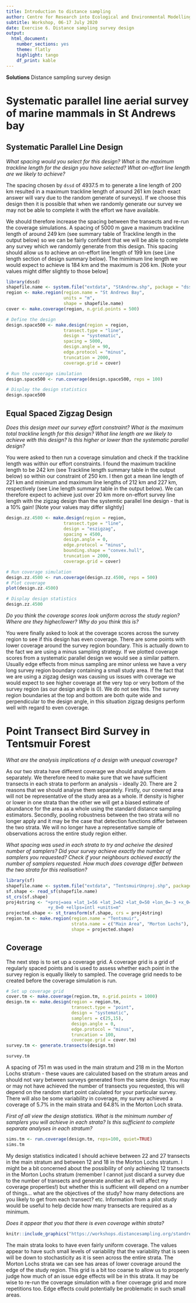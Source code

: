 ---
title: Introduction to distance sampling
author: Centre for Research into Ecological and Environmental Modelling  **University of St Andrews**
subtitle: Workshop, 06-17 July 2020
date: Exercise 6. Distance sampling survey design
output: 
  html_document:
    number_sections: yes
    theme: flatly
    highlight: tango
    df_print: kable
---

<div class="alert  alert-success">
  <strong>Solutions</strong> Distance sampling survey design
</div>

# Systematic parallel line aerial survey of marine mammals in St Andrews bay

## Systematic Parallel Line Design

*What spacing would you select for this design? What is the maximum trackline length for the design you have selected? What on-effort line length are we likely to achieve?*

The spacing chosen by `dssd` of 4937.5 m to generate a line length of 200 km resulted in a maximum trackline length of around 261 km (each exact answer will vary due to the random generate of surveys). If we choose this design then it is possible that when we randomly generate our survey we may not be able to complete it with the effort we have available.

We should therefore increase the spacing between the transects and re-run the coverage simulations. A spacing of 5000 m gave a maximum trackline length of around 249 km (see summary table of Trackline length in the output below) so we can be fairly confident that we will be able to complete any survey which we randomly generate from this design. This spacing should allow us to achieve an on-effort line length of 199 km (see Line length section of design summary below). The mimimum line length we would expect to achieve is 184 km and the maximum is 206 km. [Note your values might differ slightly to those below]

```{r prep, echo=FALSE}
library(dssd)
shapefile.name <- system.file("extdata", "StAndrew.shp", package = "dssd")
region <- make.region(region.name = "St Andrews Bay",
                      units = "m",
                      shape = shapefile.name)
cover <- make.coverage(region, n.grid.points = 500)
```

```{r designspacingsol, eval=TRUE}
# Define the design
design.space500 <- make.design(region = region,
                      transect.type = "line",
                      design = "systematic",
                      spacing = 5000,
                      design.angle = 90,
                      edge.protocol = "minus",
                      truncation = 2000,
                      coverage.grid = cover)
```

```{r designspacingsol2, eval=TRUE, include=FALSE}
# Run the coverage simulation
design.space500 <- run.coverage(design.space500, reps = 100)
```

```{r designspacingsol3, eval=TRUE}
# Display the design statistics
design.space500
```

## Equal Spaced Zigzag Design

*Does this design meet our survey effort constraint? What is the maximum total trackline length for this design? What line length are we likely to achieve with this design? Is this higher or lower than the systematic parallel design?*

You were asked to then run a coverage simulation and check if the trackline length was within our effort constraints. I found the maximum trackline length to be 242 km (see Trackline length summary table in the output below) so within our constraint of 250 km. I then got a mean line length of 221 km and minimum and maximum line lengths of 212 km and 227 km, respectively (see Line length summary table in the output below). We can therefore expect to achieve just over 20 km more on-effort survey line length with the zigzag design than the systemtic parallel line design - that is a 10% gain! [Note your values may differ slightly]

```{r prep2}
design.zz.4500 <- make.design(region = region,
                      transect.type = "line",
                      design = "eszigzag",
                      spacing = 4500,
                      design.angle = 0,
                      edge.protocol = "minus",
                      bounding.shape = "convex.hull",
                      truncation = 2000,
                      coverage.grid = cover)
```

```{r zzcoveragesol, eval = TRUE, include=FALSE, fig.cap="Coverage grid plot for zigzag design.", fig.width=4, fig.height=4.5}
# Run coverage simulation
design.zz.4500 <- run.coverage(design.zz.4500, reps = 500)
# Plot coverage
plot(design.zz.4500)
```

```{r zzcoveragesol3, eval = TRUE, echo = FALSE}
# Display design statistics
design.zz.4500
```

*Do you think the coverage scores look uniform across the study region? Where are they higher/lower? Why do you think this is?*

You were finally asked to look at the coverage scores across the survey region to see if this design has even coverage. There are some points with lower coverage around the survey region boundary. This is actually down to the fact we are using a minus sampling strategy. If we plotted coverage scores from a systematic parallel design we would see a similar pattern. Usually edge effects from minus sampling are minor unless we have a very long survey region boundary containing a small study area. If the fact that we are using a zigzag design was causing us issues with coverage we would expect to see higher coverage at the very top or very bottom of the survey region (as our design angle is 0). We do not see this. The survey region boundaries at the top and bottom are both quite wide and perpendicular to the design angle, in this situation zigzag designs perform well with regard to even coverage.

# Point Transect Bird Survey in Tentsmuir Forest

*What are the analysis implications of a design with unequal coverage?*

As our two strata have different coverage we should analyse them separately. We therefore need to make sure that we have sufficient transects in each strata to perform an analysis - ideally 20. There are 2 reasons that we should analyse them separately. Firstly, our covered area will not be representative of the study area as a whole. If density is higher or lower in one strata than the other we will get a biased estimate of abundance for the area as a whole using the standard distance sampling estimators. Secondly, pooling robustness between the two strata will no longer apply and it may be the case that detection functions differ between the two strata. We will no longer have a representative sample of observations across the entire study region either.

*What spacing was used in each strata to try and acheive the desired number of samplers? Did your survey achieve exactly the number of samplers you requested? Check if your neighbours achieved exactly the number of samplers requested. How much does coverage differ between the two strata for this realisation?*

```{r prep3, echo=FALSE, include=FALSE}
library(sf)
shapefile.name <- system.file("extdata", "TentsmuirUnproj.shp", package = "dssd")
sf.shape <- read_sf(shapefile.name)
st_crs(sf.shape)
proj4string <- "+proj=aea +lat_1=56 +lat_2=62 +lat_0=50 +lon_0=-3 +x_0=0 
                +y_0=0 +ellps=intl +units=m"
projected.shape <- st_transform(sf.shape, crs = proj4string)
region.tm <- make.region(region.name = "Tentsmuir",
                         strata.name = c("Main Area", "Morton Lochs"),
                         shape = projected.shape)
```

## Coverage

The next step is to set up a coverage grid. A coverage grid is a grid of regularly spaced points and is used to assess whether each point in the survey region is equally likely to sampled. The coverage grid needs to be created before the coverage simulation is run. 

```{r coveragegridtm}
# Set up coverage grid
cover.tm <- make.coverage(region.tm, n.grid.points = 1000)
design.tm <- make.design(region = region.tm,
                         transect.type = "point",
                         design = "systematic",
                         samplers = c(25,15),
                         design.angle = 0,
                         edge.protocol = "minus",
                         truncation = 100,
                         coverage.grid = cover.tm)
survey.tm <- generate.transects(design.tm)
```


```{r surveytmsols}
survey.tm
```

A spacing of 751 m was used in the main stratum and 218 m in the Morton Lochs stratum - these vaues are calculated based on the stratum areas and should not vary between surveys generated from the same design. You may or may not have achieved the number of transects you requested, this will depend on the random start point calculated for your particular survey. There will also be some variability in coverage, my survey achieved a coverage of 5.7% in the main strata and 64.8% in the Morton Loch strata.

*First of all view the design statistics. What is the minimum number of samplers you will achieve in each strata? Is this sufficient to complete separate analyses in each stratum?*

```{r designtmsols2}
sims.tm <- run.coverage(design.tm, reps=100, quiet=TRUE)
sims.tm
```

My design statistics indicated I should achieve between 22 and 27 transects in the main stratum and between 12 and 18 in the Morton Lochs stratum. I might be a bit concerned about the possibility of only achieving 12 transects in the Morton Lochs stratum (remember I cannot just discard a survey due to the number of transects and generate another as it will affect my coverage properties!) but whether this is sufficient will depend on a number of things... what are the objectives of the study? how many detections are you likely to get from each transect? etc. Information from a pilot study would be useful to help decide how many transects are required as a minimum.

*Does it appear that you that there is even coverage within strata?*

```{r fig1, echo=FALSE, fig.cap="The coverage scores for each strata separately for the point transect Tentsmuir Forest survey design.", fig.height = 2, fig.align='center'}
knitr::include_graphics("https://workshops.distancesampling.org/standrews-2019/intro/practicals/figures/Prac_6_Figure_1.png")
```

The main strata looks to have even fairly uniform coverage. The values appear to have such small levels of variability that the variability that is seen will be down to stochasticity as it is seen across the entire strata. The Morton Lochs strata we can see has areas of lower coverage around the edge of the study region. This grid is a bit too coarse to allow us to properly judge how much of an issue edge effects will be in this strata. It may be wise to re-run the coverage simulation with a finer coverage grid and more repetitions too. Edge effects could potentially be problematic in such small areas.


